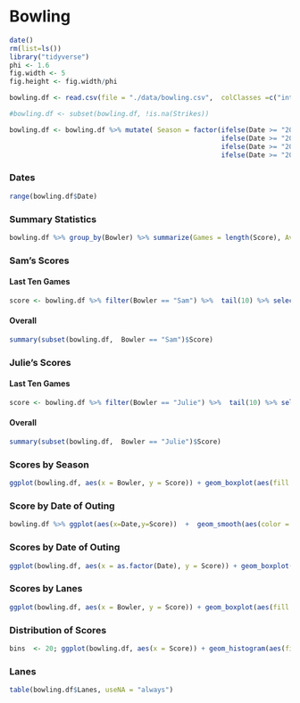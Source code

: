 # Bowling
```r
date()
rm(list=ls())
library("tidyverse")
phi <- 1.6
fig.width <- 5
fig.height <- fig.width/phi
```
```r
bowling.df <- read.csv(file = "./data/bowling.csv",  colClasses =c("integer","Date","factor","factor","integer","integer","integer","integer","integer","integer"), header=TRUE,  na.strings = c("","NA"))

#bowling.df <- subset(bowling.df, !is.na(Strikes))

bowling.df <- bowling.df %>% mutate( Season = factor(ifelse(Date >= "2019-03-20" & Date < "2019-06-20", "Spring, 2019",
                                                     ifelse(Date >= "2019-06-20" & Date < "2019-09-20", "Summer, 2019",
                                                     ifelse(Date >= "2019-09-20" & Date < "2019-12-20", "Fall, 2019",
                                                     ifelse(Date >= "2019-12-20" & Date < "2020-03-20", "Winter, 2020", NA)))), levels =  c("Spring, 2019","Summer, 2019","Fall, 2019","Winter, 2020")))
```
### Dates
```r
range(bowling.df$Date)
```
### Summary Statistics
```r
bowling.df %>% group_by(Bowler) %>% summarize(Games = length(Score), Average = mean(Score), Min = min(Score), Max = max(Score), StrikePct = sum(Strikes, na.rm = TRUE)/sum(StrikeOpps, na.rm = TRUE),SpareConversion = sum(Spares, na.rm = TRUE)/(sum(Spares, na.rm = TRUE)+sum(Opens, na.rm = TRUE)),SplitRate = sum(Splits, na.rm = TRUE)/sum(!is.na(Splits)))
```
### Sam's Scores
#### Last Ten Games
```r
score <- bowling.df %>% filter(Bowler == "Sam") %>%  tail(10) %>% select(Score) %>% unlist(); summary(score)
```
#### Overall
```r
summary(subset(bowling.df,  Bowler == "Sam")$Score)
```
### Julie's Scores
#### Last Ten Games
```r
score <- bowling.df %>% filter(Bowler == "Julie") %>%  tail(10) %>% select(Score) %>% unlist(); summary(score)
```
#### Overall
```r
summary(subset(bowling.df,  Bowler == "Julie")$Score)
```
### Scores by Season
```r
ggplot(bowling.df, aes(x = Bowler, y = Score)) + geom_boxplot(aes(fill = Bowler)) + facet_grid( . ~ Season ) + theme_bw()
```
### Score by Date of Outing
```r
bowling.df %>% ggplot(aes(x=Date,y=Score))  +  geom_smooth(aes(color = Bowler), size =  1.5) +  geom_point(aes(color = Bowler), size =  1) + theme_bw()
```
### Scores by Date of Outing
```r
ggplot(bowling.df, aes(x = as.factor(Date), y = Score)) + geom_boxplot(aes(fill = Bowler)) + facet_grid(Bowler ~ .) + scale_x_discrete(name = "Date") + theme_bw() + theme(axis.text.x = element_text(angle = 90))
```
### Scores by Lanes
```r
ggplot(bowling.df, aes(x = Bowler, y = Score)) + geom_boxplot(aes(fill = Bowler)) + facet_grid( . ~ Lanes ) + theme_bw()
```
### Distribution of Scores
```r
bins  <- 20; ggplot(bowling.df, aes(x = Score)) + geom_histogram(aes(fill = Bowler), color = 1, bins = bins) + facet_grid( . ~  Bowler) + theme_bw()
```
### Lanes
```r
table(bowling.df$Lanes, useNA = "always")
```
